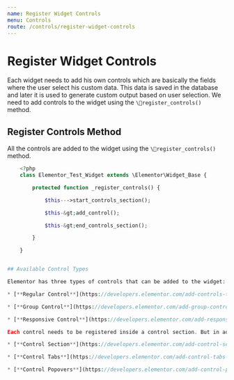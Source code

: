 ```yaml
---
name: Register Widget Controls
menu: Controls
route: /controls/register-widget-controls
---
```

# Register Widget Controls

Each widget needs to add his own controls which are basically the fields where the user select his custom data. This data is saved in the database and later it is used to generate custom output based on user selection. We need to add controls to the widget using the `\register_controls()` method.

## Register Controls Method

All the controls are added to the widget using the `\register_controls()` method.
```php
    <?php
    class Elementor_Test_Widget extends \Elementor\Widget_Base {

    	protected function _register_controls() {

    		$this--->start_controls_section();

    		$this-&gt;add_control();

    		$this-&gt;end_controls_section();

    	}

    }


## Available Control Types

Elementor has three types of controls that can be added to the widget:

* [**Regular Control**](https://developers.elementor.com/add-controls-to-widgets/) – a single control, added using `add_control()` method.

* [**Group Control**](https://developers.elementor.com/add-group-controls-to-widgets/) – several controls grouped together, added using `add_group_control()` method.

* [**Responsive Control**](https://developers.elementor.com/add-responsive-controls-to-widgets/) – a control that sets different values for different screen sizes (Desktop, Tablet, Mobile).     dded using `add_responsive_control()` method.

Each control needs to be registered inside a control section. But in addition, they can be arranged in the Panel under control tabs or control popovers:

* [**Control Section**](https://developers.elementor.com/add-control-section-to-widgets/) – a wrapper for controls, added using `start_controls_section()` and `end_controls_section()` methods.

* [**Control Tabs**](https://developers.elementor.com/add-control-tabs-to-widgets/) – arrange controls under tabs, added using `start_controls_tabs()` and `ens_controls_tabs()` methods.

* [**Control Popovers**](https://developers.elementor.com/add-control-popovers-to-widgets/) – toggle popover control, added using `start_popover()` and `end_popover()` methods.
